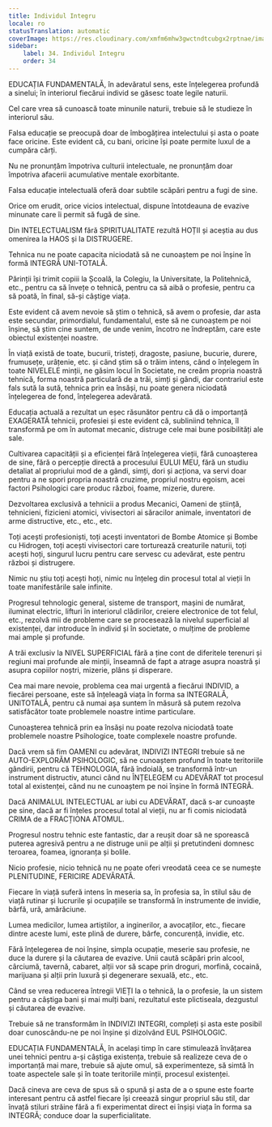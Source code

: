 ```yaml
---
title: Individul Integru
locale: ro
statusTranslation: automatic
coverImage: https://res.cloudinary.com/xmfm6mhw3gwctndtcubgx2rptnae/image/upload/v1740337243/small_cover_educacion_fundamental_a051170f1c.webp
sidebar:
    label: 34. Individul Integru
    order: 34
---
```

EDUCAȚIA FUNDAMENTALĂ, în adevăratul sens, este înțelegerea profundă a sinelui; în interiorul fiecărui individ se găsesc toate legile naturii.

Cel care vrea să cunoască toate minunile naturii, trebuie să le studieze în interiorul său.

Falsa educație se preocupă doar de îmbogățirea intelectului și asta o poate face oricine. Este evident că, cu bani, oricine își poate permite luxul de a cumpăra cărți.

Nu ne pronunțăm împotriva culturii intelectuale, ne pronunțăm doar împotriva afacerii acumulative mentale exorbitante.

Falsa educație intelectuală oferă doar subtile scăpări pentru a fugi de sine.

Orice om erudit, orice vicios intelectual, dispune întotdeauna de evazive minunate care îi permit să fugă de sine.

Din INTELECTUALISM fără SPIRITUALITATE rezultă HOȚII și aceștia au dus omenirea la HAOS și la DISTRUGERE.

Tehnica nu ne poate capacita niciodată să ne cunoaștem pe noi înșine în formă INTEGRĂ UNI-TOTALĂ.

Părinții își trimit copiii la Școală, la Colegiu, la Universitate, la Politehnică, etc., pentru ca să învețe o tehnică, pentru ca să aibă o profesie, pentru ca să poată, în final, să-și câștige viața.

Este evident că avem nevoie să știm o tehnică, să avem o profesie, dar asta este secundar, primordialul, fundamentalul, este să ne cunoaștem pe noi înșine, să știm cine suntem, de unde venim, încotro ne îndreptăm, care este obiectul existenței noastre.

În viață există de toate, bucurii, tristeți, dragoste, pasiune, bucurie, durere, frumusețe, urâțenie, etc. și când știm să o trăim intens, când o înțelegem în toate NIVELELE minții, ne găsim locul în Societate, ne creăm propria noastră tehnică, forma noastră particulară de a trăi, simți și gândi, dar contrariul este fals sută la sută, tehnica prin ea însăși, nu poate genera niciodată înțelegerea de fond, înțelegerea adevărată.

Educația actuală a rezultat un eșec răsunător pentru că dă o importanță EXAGERATĂ tehnicii, profesiei și este evident că, subliniind tehnica, îl transformă pe om în automat mecanic, distruge cele mai bune posibilități ale sale.

Cultivarea capacității și a eficienței fără înțelegerea vieții, fără cunoașterea de sine, fără o percepție directă a procesului EULUI MEU, fără un studiu detaliat al propriului mod de a gândi, simți, dori și acționa, va servi doar pentru a ne spori propria noastră cruzime, propriul nostru egoism, acei factori Psihologici care produc război, foame, mizerie, durere.

Dezvoltarea exclusivă a tehnicii a produs Mecanici, Oameni de știință, tehnicieni, fizicieni atomici, vivisectori ai săracilor animale, inventatori de arme distructive, etc., etc., etc.

Toți acești profesioniști, toți acești inventatori de Bombe Atomice și Bombe cu Hidrogen, toți acești vivisectori care torturează creaturile naturii, toți acești hoți, singurul lucru pentru care servesc cu adevărat, este pentru război și distrugere.

Nimic nu știu toți acești hoți, nimic nu înțeleg din procesul total al vieții în toate manifestările sale infinite.

Progresul tehnologic general, sisteme de transport, mașini de numărat, iluminat electric, lifturi în interiorul clădirilor, creiere electronice de tot felul, etc., rezolvă mii de probleme care se procesează la nivelul superficial al existenței, dar introduce în individ și în societate, o mulțime de probleme mai ample și profunde.

A trăi exclusiv la NIVEL SUPERFICIAL fără a ține cont de diferitele terenuri și regiuni mai profunde ale minții, înseamnă de fapt a atrage asupra noastră și asupra copiilor noștri, mizerie, plâns și disperare.

Cea mai mare nevoie, problema cea mai urgentă a fiecărui INDIVID, a fiecărei persoane, este să înțeleagă viața în forma sa INTEGRALĂ, UNITOTALĂ, pentru că numai așa suntem în măsură să putem rezolva satisfăcător toate problemele noastre intime particulare.

Cunoașterea tehnică prin ea însăși nu poate rezolva niciodată toate problemele noastre Psihologice, toate complexele noastre profunde.

Dacă vrem să fim OAMENI cu adevărat, INDIVIZI INTEGRI trebuie să ne AUTO-EXPLORĂM PSIHOLOGIC, să ne cunoaștem profund în toate teritoriile gândirii, pentru că TEHNOLOGIA, fără îndoială, se transformă într-un instrument distructiv, atunci când nu ÎNȚELEGEM cu ADEVĂRAT tot procesul total al existenței, când nu ne cunoaștem pe noi înșine în formă INTEGRĂ.

Dacă ANIMALUL INTELECTUAL ar iubi cu ADEVĂRAT, dacă s-ar cunoaște pe sine, dacă ar fi înțeles procesul total al vieții, nu ar fi comis niciodată CRIMA de a FRACȚIONA ATOMUL.

Progresul nostru tehnic este fantastic, dar a reușit doar să ne sporească puterea agresivă pentru a ne distruge unii pe alții și pretutindeni domnesc teroarea, foamea, ignoranța și bolile.

Nicio profesie, nicio tehnică nu ne poate oferi vreodată ceea ce se numește PLENITUDINE, FERICIRE ADEVĂRATĂ.

Fiecare în viață suferă intens în meseria sa, în profesia sa, în stilul său de viață rutinar și lucrurile și ocupațiile se transformă în instrumente de invidie, bârfă, ură, amărăciune.

Lumea medicilor, lumea artiștilor, a inginerilor, a avocaților, etc., fiecare dintre aceste lumi, este plină de durere, bârfe, concurență, invidie, etc.

Fără înțelegerea de noi înșine, simpla ocupație, meserie sau profesie, ne duce la durere și la căutarea de evazive. Unii caută scăpări prin alcool, cârciumă, tavernă, cabaret, alții vor să scape prin droguri, morfină, cocaină, marijuana și alții prin luxură și degenerare sexuală, etc., etc.

Când se vrea reducerea întregii VIEȚI la o tehnică, la o profesie, la un sistem pentru a câștiga bani și mai mulți bani, rezultatul este plictiseala, dezgustul și căutarea de evazive.

Trebuie să ne transformăm în INDIVIZI INTEGRI, compleți și asta este posibil doar cunoscându-ne pe noi înșine și dizolvând EUL PSIHOLOGIC.

EDUCAȚIA FUNDAMENTALĂ, în același timp în care stimulează învățarea unei tehnici pentru a-și câștiga existența, trebuie să realizeze ceva de o importanță mai mare, trebuie să ajute omul, să experimenteze, să simtă în toate aspectele sale și în toate teritoriile minții, procesul existenței.

Dacă cineva are ceva de spus să o spună și asta de a o spune este foarte interesant pentru că astfel fiecare își creează singur propriul său stil, dar învață stiluri străine fără a fi experimentat direct ei înșiși viața în forma sa INTEGRĂ; conduce doar la superficialitate.

